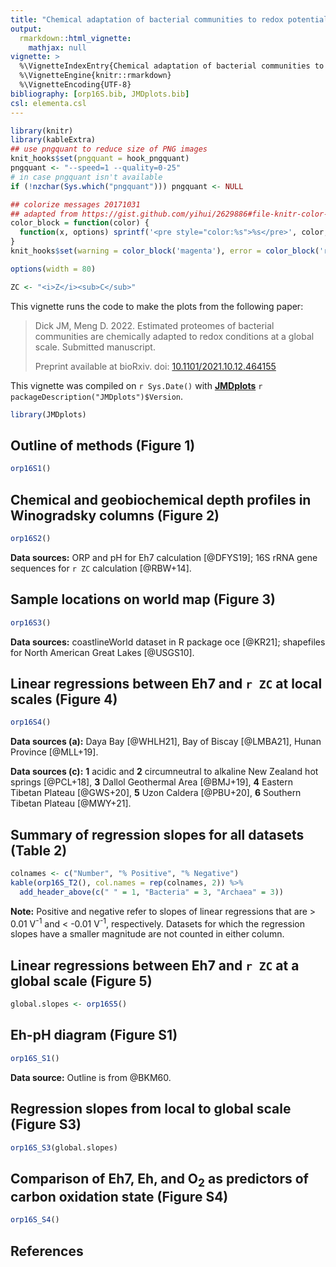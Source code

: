 ```yaml
---
title: "Chemical adaptation of bacterial communities to redox potential (2022)"
output: 
  rmarkdown::html_vignette:
    mathjax: null
vignette: >
  %\VignetteIndexEntry{Chemical adaptation of bacterial communities to redox potential (2022)}
  %\VignetteEngine{knitr::rmarkdown}
  %\VignetteEncoding{UTF-8}
bibliography: [orp16S.bib, JMDplots.bib]
csl: elementa.csl
---
```


<style>
/* https://gomakethings.com/how-to-break-an-image-out-of-its-parent-container-with-css/ */
@media (min-width: 700px) {
  .full-width {
    left: 50%;
    margin-left: -50vw;
    margin-right: -50vw;
    max-width: 100vw;
    position: relative;
    right: 50%;
    width: 100vw;
  }
}
@media (min-width: 900px) {
  .full-width {
    left: 50vw; /* fallback if needed */
    left: calc(50vw - 100px);
    width: 900px;
    position: relative;
  }
}
</style>

```r
library(knitr)
library(kableExtra)
## use pngquant to reduce size of PNG images
knit_hooks$set(pngquant = hook_pngquant)
pngquant <- "--speed=1 --quality=0-25"
# in case pngquant isn't available
if (!nzchar(Sys.which("pngquant"))) pngquant <- NULL 

## colorize messages 20171031
## adapted from https://gist.github.com/yihui/2629886#file-knitr-color-msg-rnw
color_block = function(color) {
  function(x, options) sprintf('<pre style="color:%s">%s</pre>', color, x)
}
knit_hooks$set(warning = color_block('magenta'), error = color_block('red'), message = color_block('blue'))
```

```r
options(width = 80)
```

```r
ZC <- "<i>Z</i><sub>C</sub>"
```

This vignette runs the code to make the plots from the following paper:

> Dick JM, Meng D. 2022. Estimated proteomes of bacterial communities are chemically adapted to redox conditions at a global scale. Submitted manuscript.
>
> Preprint available at bioRxiv. doi: [10.1101/2021.10.12.464155](https://doi.org/10.1101/2021.10.12.464155)

This vignette was compiled on `r Sys.Date()` with **[JMDplots](https://github.com/jedick/JMDplots)** `r packageDescription("JMDplots")$Version`.

```r
library(JMDplots)
```

## Outline of methods (Figure 1)
```r
orp16S1()
```

## Chemical and geobiochemical depth profiles in Winogradsky columns (Figure 2)
```r
orp16S2()
```

**Data sources:** ORP and pH for Eh7 calculation [@DFYS19]; 16S rRNA gene sequences for `r ZC` calculation [@RBW+14].

## Sample locations on world map (Figure 3)
```r
orp16S3()
```

**Data sources:** coastlineWorld dataset in R package oce [@KR21]; shapefiles for North American Great Lakes [@USGS10].

## Linear regressions between Eh7 and `r ZC` at local scales (Figure 4)
```r
orp16S4()
```

**Data sources (a):** Daya Bay [@WHLH21], Bay of Biscay [@LMBA21], Hunan Province [@MLL+19].

**Data sources (c):** **1** acidic and **2** circumneutral to alkaline New Zealand hot springs [@PCL+18], **3** Dallol Geothermal Area [@BMJ+19], **4** Eastern Tibetan Plateau [@GWS+20], **5** Uzon Caldera [@PBU+20], **6** Southern Tibetan Plateau [@MWY+21].

## Summary of regression slopes for all datasets (Table 2)
```r
colnames <- c("Number", "% Positive", "% Negative")
kable(orp16S_T2(), col.names = rep(colnames, 2)) %>%
  add_header_above(c(" " = 1, "Bacteria" = 3, "Archaea" = 3))
```

**Note:** Positive and negative refer to slopes of linear regressions that are > 0.01 V^-1^ and < -0.01 V^-1^, respectively.
Datasets for which the regression slopes have a smaller magnitude are not counted in either column.

## Linear regressions between Eh7 and `r ZC` at a global scale (Figure 5)
```r
global.slopes <- orp16S5()
```

## Eh-pH diagram (Figure S1)
```r
orp16S_S1()
```

**Data source:** Outline is from @BKM60.

## Regression slopes from local to global scale (Figure S3)
```r
orp16S_S3(global.slopes)
```

## Comparison of Eh7, Eh, and O~2~ as predictors of carbon oxidation state (Figure S4)
```r
orp16S_S4()
```

## References
